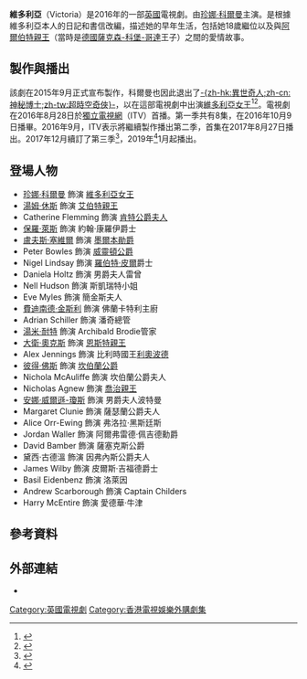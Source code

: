 {{電視節目資訊框 
| 名稱       = 維多利亞
| 原名       = Victoria
| 圖片       = 
| 圖說       = 
| 類型       = 傳記、時代劇
| 導演       = 奧利佛·布拉克伯恩
| 編劇       = 黛西·古德溫<br>蓋伊·安德魯斯<br>Ottilie Wilford
| 發展       = 
| 演出       = [[珍娜·科爾曼|珍娜·科爾曼]]
| 主題曲     = 
| 國家       = {{UK}}
| 地區       = 
| 語言       = [[英語|英語]]
| 季數       = 3
| 集數       = 24+1聖誕特輯
| 製片人     = 黛西·古德溫
| 外景       = 
| 每集長     = 46－69分鐘
| 頻道       = [[獨立電視台|獨立電視台]]
| 電視網     = 
| 音訊制式   = [[立體聲|立體聲]]
| 首播國家= {{UK}}
| 開始       = 
| 結束       = 
| 首播國家1 = 
| 頻道1  = 
| 開始1    = 
| 結束1    = 
| 首播國家2 = 
| 頻道2  = 
| 開始2    = 
| 結束2    = 
| 相關劇集   = 
| 臺灣名稱     = 維多利亞女王
| 中國大陸名稱 = 
| 港澳名稱     = 
| 馬新名稱     = 
| 官方網站   = 
| imdb_id    = 
| tv_com_id  = 
}}
'''維多利亞'''（Victoria）是2016年的一部[[英國|英國]]電視劇。由[[珍娜·科爾曼|珍娜·科爾曼]]主演。是根據維多利亞本人的日記和書信改編，描述她的早年生活，包括她18歲繼位以及與[[阿爾伯特親王|阿爾伯特親王]]（當時是[[德國|德國]][[薩克森-科堡-哥達|薩克森-科堡-哥達]]王子）之間的愛情故事。

== 製作與播出 ==
該劇在2015年9月正式宣布製作，科爾曼也因此退出了[[異世奇人|-{zh-hk:異世奇人;zh-cn:神秘博士;zh-tw:超時空奇俠}-]]，以在這部電視劇中出演[[維多利亞女王|維多利亞女王]]<ref>{{cite web |url=http://www.bbc.co.uk/blogs/doctorwho/entries/2a2689a8-5c52-46af-8e69-2fad42c46da3 |title=Jenna Coleman is Leaving Doctor Who |publisher=[[BBC|BBC]] |date=18 September 2015 |accessdate=18 September 2015 |archive-date=2015-12-05 |archive-url=https://www.webcitation.org/6dYGmzXRo?url=http://www.bbc.co.uk/blogs/doctorwho/entries/2a2689a8-5c52-46af-8e69-2fad42c46da3 |dead-url=no }}</ref><ref>{{cite web |first=Leo |last=Barraclough |url=http://variety.com/2015/tv/global/doctor-whos-jenna-coleman-to-play-young-queen-victoria-in-itv-show-1201596705/ |title=Jenna Coleman Leaving ‘Doctor Who’ to Play Queen Victoria |work=[[Variety_(magazine)|Variety]] |date=18 September 2015 |accessdate=18 June 2016 |archive-date=2016-10-22 |archive-url=https://web.archive.org/web/20161022232452/http://variety.com/2015/tv/global/doctor-whos-jenna-coleman-to-play-young-queen-victoria-in-itv-show-1201596705/ |dead-url=no }}</ref>。電視劇在2016年8月28日於[[獨立電視網|獨立電視網]]（ITV）首播。第一季共有8集，在2016年10月9日播畢。2016年9月，ITV表示將繼續製作播出第二季，首集在2017年8月27日播出。2017年12月續訂了第三季<ref>{{cite web |url=https://variety.com/2017/tv/news/jenna-coleman-victoria-season-three-1202637281/ |title=Jenna Coleman Returning for ‘Victoria’ Season 3 |accessdate=2018-06-15 |archive-date=2018-06-15 |archive-url=https://web.archive.org/web/20180615083158/https://variety.com/2017/tv/news/jenna-coleman-victoria-season-three-1202637281/ |dead-url=no }}</ref>，2019年<ref>{{cite web |url=https://www.dramaqueen.com.tw/news/20181005/013.html |title=動盪不安年代到來！《維多利亞女王》第三季首曝劇照 |accessdate=2018-11-30 |archive-date=2018-11-30 |archive-url=https://web.archive.org/web/20181130113209/https://www.dramaqueen.com.tw/news/20181005/013.html |dead-url=no }}</ref>1月起播出。

== 登場人物 ==
* [[珍娜·科爾曼|珍娜·科爾曼]] 飾演 [[維多利亞女王|維多利亞女王]]
* [[湯姆·休斯|湯姆·休斯]] 飾演 [[艾伯特親王|艾伯特親王]]
* Catherine Flemming 飾演 [[肯特公爵夫人|肯特公爵夫人]]
* [[保羅·萊斯|保羅·萊斯]] 飾演 約翰·康羅伊爵士
* [[盧夫斯·塞維爾|盧夫斯·塞維爾]] 飾演 [[第二代墨爾本子爵威廉·蘭姆|墨爾本勛爵]]
* Peter Bowles 飾演 [[威靈頓公爵|威靈頓公爵]]
* Nigel Lindsay 飾演 [[羅伯特·皮爾|羅伯特·皮爾]]爵士
* Daniela Holtz 飾演 男爵夫人雷曾
* Nell Hudson 飾演 斯凱瑞特小姐
* Eve Myles 飾演 簡金斯夫人
* [[費迪南德·金斯利|費迪南德·金斯利]] 飾演 佛蘭卡特利主廚
* Adrian Schiller 飾演 潘奇總管
* [[湯米·耐特|湯米·耐特]] 飾演 Archibald Brodie管家
* [[大衛·奧克斯|大衛·奧克斯]] 飾演 [[恩斯特二世_(薩克森-科堡-哥達公爵)|恩斯特親王]]
* Alex Jennings 飾演 比利時國王[[利奧波德一世_(比利時)|利奧波德]]
* [[彼得·佛斯|彼得·佛斯]] 飾演 [[恩斯特·奧古斯特一世|坎伯蘭公爵]]
* Nichola McAuliffe 飾演 坎伯蘭公爵夫人
* Nicholas Agnew 飾演 [[喬治親王_(劍橋公爵)|喬治親王]]
* [[安娜·威爾遜-瓊斯|安娜·威爾遜-瓊斯]] 飾演 男爵夫人波特曼
* Margaret Clunie 飾演 薩瑟蘭公爵夫人
* Alice Orr-Ewing 飾演 弗洛拉·黑斯廷斯
* Jordan Waller 飾演 阿爾弗雷德·佩吉德勳爵
* David Bamber 飾演 薩塞克斯公爵
* 黛西·古德溫 飾演 因弗內斯公爵夫人
* James Wilby 飾演 皮爾斯·吉福德爵士
* Basil Eidenbenz 飾演 洛萊因
* Andrew Scarborough 飾演 Captain Childers
* Harry McEntire 飾演 愛德華·牛津

==參考資料==
{{reflist|30em}}
==外部連結==
* {{IMDb title|id=5137338|title=Victoria}}
[[Category:英國電視劇|Category:英國電視劇]]
[[Category:香港電視娛樂外購劇集|Category:香港電視娛樂外購劇集]]